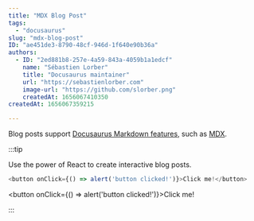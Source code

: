 ```yaml
---
title: "MDX Blog Post"
tags:
  - "docusaurus"
slug: "mdx-blog-post"
ID: "ae451de3-8790-48cf-946d-1f640e90b36a"
authors:
  - ID: "2ed881b8-257e-4a59-843a-4059b1a1edcf"
    name: "Sébastien Lorber"
    title: "Docusaurus maintainer"
    url: "https://sebastienlorber.com"
    image-url: "https://github.com/slorber.png"
    createdAt: 1656067410350
createdAt: 1656067359215

---
```

Blog posts support [Docusaurus Markdown features](https://docusaurus.io/docs/markdown-features), such as [MDX](https://mdxjs.com/).

:::tip

Use the power of React to create interactive blog posts.

```js
<button onClick={() => alert('button clicked!')}>Click me!</button>
```

<button onClick={() => alert('button clicked!')}>Click me!</button>

:::
